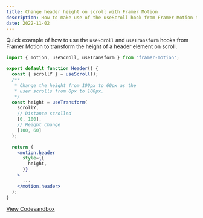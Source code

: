 ```yaml
---
title: Change header height on scroll with Framer Motion
description: How to make use of the useScroll hook from Framer Motion to change the height of a header element on scroll.
date: 2022-11-02
---
```


Quick example of how to use the `useScroll` and `useTransform` hooks from Framer Motion to transform the height of a header element on scroll.

```jsx
import { motion, useScroll, useTransform } from "framer-motion";

export default function Header() {
  const { scrollY } = useScroll();
  /**
   * Change the height from 100px to 60px as the
   * user scrolls from 0px to 100px.
   */
  const height = useTransform(
    scrollY,
    // Distance scrolled
    [0, 100],
    // Height change
    [100, 60]
  );

  return (
    <motion.header
      style={{
        height,
      }}
    >
      ...
    </motion.header>
  );
}
```

[View Codesandbox](https://codesandbox.io/s/change-header-height-on-scroll-with-framer-motion-bk4tx1)
